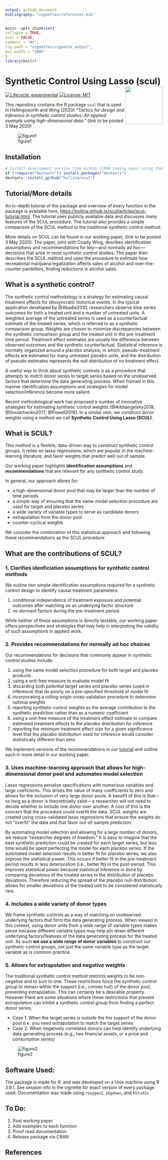 ```yaml
---
output: github_document
bibliography: "vignettes/references.bib"
---
```

  
  <!-- README.md is generated from README.Rmd. Please edit that file -->
  
  ```r
knitr::opts_chunk$set(
  collapse = TRUE,
  eval = FALSE,
  comment = "#>",
  fig.path = "vignettes/vignette_output",
  out.width = "100%"
)
library(knitr)
```

# Synthetic Control Using Lasso (scul) <img src="man/figures/logo_large.png" align="right" alt="" width="120" />

<!-- badges: start -->
[![Lifecycle: experimental](https://img.shields.io/badge/lifecycle-experimental-orange.svg)](https://www.tidyverse.org/lifecycle/#experimental)
[![License: MIT](https://img.shields.io/badge/License-MIT-yellow.svg)](https://opensource.org/licenses/MIT)
<!-- badges: end -->

This repository contains the R package `scul` that is used in Hollingsworth and Wing (2020) *"Tactics for design and inference in synthetic control studies: An applied example using high-dimensional data."* (link to be posted 3 May 2020)

![figure1](man/figures/ReadMeFigure.png)

## Installation

```r
# Install development version from GitHub (CRAN coming soon) using these two lines of code
if (!require("devtools")) install.packages("devtools")
devtools::install_github("hollina/scul")`
```

## Tutorial/More details
An in-depth tutorial of the package and overview of every function in the package is available here, <https://hollina.github.io/scul/articles/scul-tutorial.html>. The tutorial uses publicly available data and discusses many features of the SCUL procedure. The tutorial also provides a simple comparison of the SCUL method to the traditional synthetic control method. 

More details on SCUL can be found in our working paper, (link to be posted 3 May 2020).
The paper, joint with Coady Wing, desribes identification assumptions and recommendations for key---and normally ad hoc---decisions that arise in most synthetic control studies. 
The paper then describes the SCUL method and uses the procedure to estimate how recreational marijuana legalization affects sales of alcohol and over-the-counter painkillers, finding reductions in alcohol sales. 

## What is a synthetic control?

The synthetic control methodology is a strategy for estimating causal treatment effects for idiosyncratic historical events.
In the typical application developed by @Abadie2010, researchers observe time series outcomes for both a treated unit and a number of untreated units.
A weighted average of the untreated series is used as a counterfactual estimate of the treated series, which is referred to as a synthetic comparison group.
Weights are chosen to minimize discrepancies between the synthetic comparison group and the treated unit in the pre-treatment time period.
Treatment effect estimates are usually the difference between observed outcomes and the synthetic counterfactual.
Statistical inference is normally organized around a placebo analysis; in which, pseudo-treatment effects are estimated for many untreated placebo units, and the distribution of pseudo-estimates represents the null distribution of no treatment effect.

A useful way to think about synthetic controls is as a procedure that attempts to *match* donor series to target series based on the unobserved factors that determine the data generating process.
When framed in this manner identification assumptions and strategies for model selection/inference become more salient.

Recent methodological work has proposed a number of innovative strategies for estimating synthetic control weights [@Arkhangelsky2018; @Doudchenko2017; @Powell2019].
In a similar vein, we construct donor weights using a method we call **Synthetic Control Using Lasso (SCUL)**.

## What is SCUL?

This method is a flexible, data-driven way to construct synthetic control groups.
It relies on lasso regressions, which are popular in the machine-learning literature, and favor weights that predict well out of sample.

Our working paper highlights **identification assumptions** and **recommendations** that are relevant for any synthetic control study. 

In general, our approach allows for: 

  - a high-dimensional donor pool that may be larger than the number of time periods
  - a simple way of ensuring that the same model selection procedure are used for target and placebo series
  - a wide variety of variable types to serve as candidate donors 
  - extrapolation from the donor pool
  - counter-cyclical weights

We consider the combination of this statistical approach and following these recommendations as the SCUL procedure

## What are the contributions of SCUL? 

### 1. Clarifies idenficiation assumptions for synthetic control methods

We outline two simple identification assumptions required for a synthetic control design to identify causal treatment parameters: 

  1. conditional independence of treatment exposure and potential outcomes after matching on an underlying factor structure
  1. no dormant factors during the pre-treatment period. 
  
While neither of these assumptions is directly testable, our working paper offers perspectives and strategies that may help in interpreting the validity of such assumptions in applied work. 

### 2. Provides recommendations for normally ad hoc choices

Our recommendations for decisions that commonly appear in synthetic control studies include: 

  1. using the same model selection procedure for both target and placebo products
  1. using a unit-free measure to evaluate model fit
  1. discarding both potential target series and placebo series (used in inference) that do poorly on a pre-specified threshold of model fit
  1. incorporating a rolling-origin cross-validation procedure to determine optimal weights
  1. reporting synthetic control weights as the average contribution to the synthetic prediction rather than as a numeric coefficient
  1.  using a unit-free measure of the treatment effect estimate to compare estimated treatment effects to the placebo distribution for inference
  1. reporting the minimum treatment effect size for a given significance level that the placebo distribution used for inference would consider statistically different than zero


We implement versions of the recommendations in our [tutorial](https://hollina.github.io/scul/articles/scul-tutorial.html) and outline each in more detail in our working paper. 

### 3. Uses machine-learning approach that allows for high-dimensional donor pool and automates model selection

Lasso regressions penalize specifications with numerious variables and large coeficients. 
This drives the value of many coefficients to zero and  allows for the inclusion of very large donor pools.
A benefit of this is that---so long as a donor is theoreticlally valid--- a researcher will not need to decide whether to include one donor over another. 
A cost of this is the concern that the procedure could overfit the data. 
SCUL weights are created using cross-validated lasso regressions that ensure the weights do not "overfit" the data and that favor out-of-sample prediction.  

By automating model selection and allowing for a large number of donors, we reduce "researcher degrees of freedom." It is easy to imagine that the best synthetic prediction could be created for each target series, but less time would be spent perfecting the model for each placebo series. If the automated model selection results in better fit for placebo series, we also improve the statistical power. This occurs if better fit in the pre-treatment period results in less deterioration (i.e., better fit) in the post-period. This improves statistical power because statistical inference in done by comparing deviations of the treated series to the distribution of placebo deviations. Therefore reducing the spread of the placebo null-distribution allows for smaller deviations of the treated unit to be considered statistically rare.

### 4. Includes a wide variety of donor types

We frame synthetic controls as a way of matching on unobserved underlying factors that form the data generating process.
When viewed in this context, using donor units from a wide range of variable types makes sense because different variable types may help pin down different underlying factors/features of the data generating process for the treated unit.
As such **we use a wide range of donor variables** to construct our synthetic control groups, not just the same variable type as the target variable as is common practice.


### 5. Allows for extrapolation and negative weights

The traditional synthetic control method restricts weights to be non-negative and to sum to one.
These restrictions force the synthetic control group to remain within the support (i.e., convex hull) of the donor pool, preventing extrapolation.
This can certainly be a desirable property.
However there are some situations where these restrictions that prevent extrapolation can inhibit a synthetic control group from finding a perfect donor series.

  - Case 1: When the target series is outside the the support of the donor pool (i.e. you need extrapolation to match the target series
  - Case 2: When negatively correlated donors can help identify underlying data generating process (e.g., two financial assets, or a price and consumption series)
                                                                               
![figure2](man/figures/time_series_convex_hull.png)


                                                                      
## Software Used:
The package is made for R. and was developed on a Unix machine using R 3.6.1. See session info in the vignette for exact version of every package used. Documentation was made using `roxygen2`, `pkgdown`, and `RStudio`. 

## To Do:

1. Post working paper
1. Add examples to each function
1. Proof read documentation
1. Release package via CRAN

## References 
